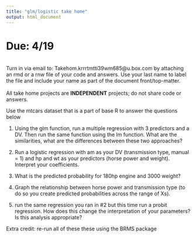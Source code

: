 ```yaml
---
title: "glm/logistic take home"
output: html_document
---
```


# Due: 4/19
<br>
Turn in via email to: Takehom.krrrtmtti39wm685@u.box.com by attaching an rmd or a rnw file of your code and answers. Use your last name to label the file and include your name as part of the document front/top-matter.  
<br>
All take home projects are **INDEPENDENT** projects; do not share code or answers. 


Use the mtcars dataset that is a part of base R to answer the questions below

1. Using the glm function, run a multiple regression with 3 predictors and a DV. Then run the same function using the lm function. What are the similarities, what are the differences between these two approaches? 

2. Run a logistic regression with am as your DV (transmission type, manual = 1) and hp and wt as your predictors (horse power and weight). Interpret your coefficients. 

3. What is the predicted probability for 180hp engine and 3000 weight?

4. Graph the relationship between horse power and transmission type (to do so you create predicted probabilities across the range of Xs).

5. run the same regression you ran in #2 but this time run a probit regression. How does this change the interpretation of your parameters? Is this analysis appropriate? 

Extra credit: re-run all of these these using the BRMS package
